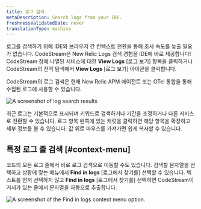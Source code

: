 ```yaml
---
title: 로그 검색
metaDescription: Search logs from your IDE.
freshnessValidatedDate: never
translationType: machine
---
```




로그를 검색하기 위해 IDE와 브라우저 간 컨텍스트 전환을 통해 조사 속도를 늦출 필요가 없습니다. CodeStream은 New Relic Logs 검색 경험을 IDE에 바로 제공합니다! CodeStream 창에 나열된 서비스에 대한 **View Logs** \[로그 보기] 항목을 클릭하거나 CodeStream의 전역 탐색에서 **View Logs** \[로그 보기] 아이콘을 클릭합니다.

CodeStream의 로그 검색은 현재 New Relic APM 에이전트 또는 OTel 통합을 통해 수집된 로그에 사용할 수 있습니다.

<img
  title="Search logs"
  alt="A screenshot of log search results"
  src={codestreamLogSearchResults}
/>

최근 로그는 기본적으로 표시되며 키워드로 검색하거나 기간을 조정하거나 다른 서비스로 전환할 수 있습니다. 로그 항목 왼쪽에 있는 캐럿을 클릭하면 해당 항목을 확장하고 세부 정보를 볼 수 있습니다. 값 위로 마우스를 가져가면 쉽게 복사할 수 있습니다.

## 특정 로그 줄 검색 [#context-menu]

코드의 모든 로그 줄에서 바로 로그 검색으로 이동할 수도 있습니다. 검색할 문자열을 선택하고 상황에 맞는 메뉴에서 **Find in logs** \[로그에서 찾기를] 선택할 수 있습니다. 텍스트를 먼저 선택하지 않고 **Find in logs** \[로그에서 찾기를] 선택하면 CodeStream이 커서가 있는 줄에서 문자열을 자동으로 추출합니다.

<img
  title="Search for a specific log line."
  alt="A screenshot of the Find in logs context menu option."
  src={codestreamLogLineSearch}
/>